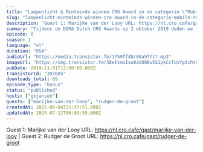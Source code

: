```yaml
---
title: "Lampenlicht & Mintminds winnen CRO Award in de categorie \"Mobile\" Rudger de Groot (Mintminds) en Marijke van der Looy (LampenLicht)"
slug: "lampenlicht-mintminds-winnen-cro-award-in-de-categorie-mobile-rudger-de-groot-mintminds-en-marijke-van-der-looy-lampenlicht"
description: "Guest 1: Marijke van der Looy URL: https://nl.cro.cafe/gast/marijke-van-der-looy | Guest 2: Rudger de Groot URL: https://nl.cro.cafe/gast/rudger-de-groot"
summary: "Tijdens de DDMA Dutch CRO Awards op 3 oktober 2019 deden we live verslag vanaf het event.\r\n\r\nIn deze clip praten we met Rudger de Groot van Mintminds en Marijke van der Looy van LampenLicht net nadat ze hun award hebben gewonnen."
episode: 0
season: 1
language: "nl"
duration: "854"
audioUrl: "https://media.transistor.fm/1759ff48/80a9f717.mp3"
imageUrl: "https://img.transistor.fm/38eFzmoIso0zUO0Ew5S1pkCcTdsYgAchtXZ_p1j8Z2A/rs:fill:3000:3000:1/q:60/aHR0cHM6Ly9pbWct/dXBsb2FkLXByb2R1/Y3Rpb24udHJhbnNp/c3Rvci5mbS81YTMy/MjE0M2ZjZWQ3MTI3/YWQ5ZTU0ZmU5OTc4/ZmQyYi5qcGVn.webp"
pubDate: 2019-11-01T12:00:00.000Z
transistorId: "397685"
downloads_total: 69
episode_type: "bonus"
status: "published"
hosts: ["gxjansen"]
guests: ["marijke-van-der-looy", "rudger-de-groot"]
createdAt: 2025-06-04T21:37:51.000Z
updatedAt: 2025-07-12T06:03:55.000Z
---
```


Guest 1: Marijke van der Looy URL: https://nl.cro.cafe/gast/marijke-van-der-looy | Guest 2: Rudger de Groot URL: https://nl.cro.cafe/gast/rudger-de-groot
